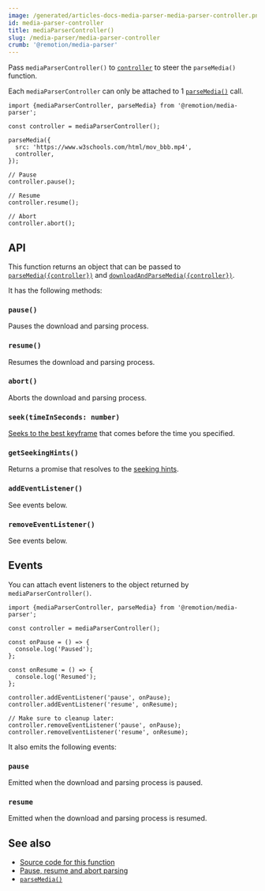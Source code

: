 ```yaml
---
image: /generated/articles-docs-media-parser-media-parser-controller.png
id: media-parser-controller
title: mediaParserController()
slug: /media-parser/media-parser-controller
crumb: '@remotion/media-parser'
---
```


Pass `mediaParserController()` to [`controller`](/docs/media-parser/parse-media#controller) to steer the `parseMedia()` function.

Each `mediaParserController` can only be attached to 1 [`parseMedia()`](/docs/media-parser/parse-media) call.

```tsx twoslash title="Use mediaParserController()"
import {mediaParserController, parseMedia} from '@remotion/media-parser';

const controller = mediaParserController();

parseMedia({
  src: 'https://www.w3schools.com/html/mov_bbb.mp4',
  controller,
});

// Pause
controller.pause();

// Resume
controller.resume();

// Abort
controller.abort();
```

## API

This function returns an object that can be passed to [`parseMedia({controller})`](/docs/media-parser/parse-media#controller) and [`downloadAndParseMedia({controller})`](/docs/media-parser/download-and-parse-media#controller).

It has the following methods:

### `pause()`

Pauses the download and parsing process.

### `resume()`

Resumes the download and parsing process.

### `abort()`

Aborts the download and parsing process.

### `seek(timeInSeconds: number)`

[Seeks to the best keyframe](/docs/media-parser/seeking) that comes before the time you specified.

### `getSeekingHints()`

Returns a promise that resolves to the [seeking hints](/docs/media-parser/seeking-hints).

### `addEventListener()`

See events below.

### `removeEventListener()`

See events below.

## Events

You can attach event listeners to the object returned by `mediaParserController()`.

```tsx twoslash title="Use events"
import {mediaParserController, parseMedia} from '@remotion/media-parser';

const controller = mediaParserController();

const onPause = () => {
  console.log('Paused');
};

const onResume = () => {
  console.log('Resumed');
};

controller.addEventListener('pause', onPause);
controller.addEventListener('resume', onResume);

// Make sure to cleanup later:
controller.removeEventListener('pause', onPause);
controller.removeEventListener('resume', onResume);
```

It also emits the following events:

### `pause`

Emitted when the download and parsing process is paused.

### `resume`

Emitted when the download and parsing process is resumed.

## See also

- [Source code for this function](https://github.com/remotion-dev/remotion/blob/main/packages/media-parser/src/media-parser-controller.ts)
- [Pause, resume and abort parsing](/docs/media-parser/pause-resume-abort)
- [`parseMedia()`](/docs/media-parser/parse-media)
